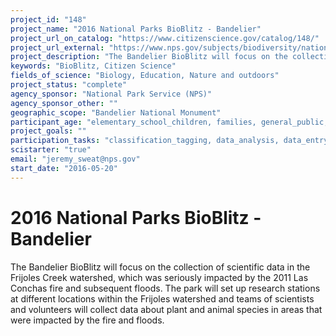 ```yaml
---
project_id: "148"
project_name: "2016 National Parks BioBlitz - Bandelier"
project_url_on_catalog: "https://www.citizenscience.gov/catalog/148/"
project_url_external: "https://www.nps.gov/subjects/biodiversity/national-parks-bioblitz.htm"
project_description: "The Bandelier BioBlitz will focus on the collection of scientific data in the Frijoles Creek watershed, which was seriously impacted by the 2011 Las Conchas fire and subsequent floods. The park will set up research stations at different locations within the Frijoles watershed and teams of scientists and volunteers will collect data about plant and animal species in areas that were impacted by the fire and floods."
keywords: "BioBlitz, Citizen Science"
fields_of_science: "Biology, Education, Nature and outdoors"
project_status: "complete"
agency_sponsor: "National Park Service (NPS)"
agency_sponsor_other: ""
geographic_scope: "Bandelier National Monument"
participant_age: "elementary_school_children, families, general_public, middle_school_children, targeted_group, teens"
project_goals: ""
participation_tasks: "classification_tagging, data_analysis, data_entry, finding_entities, identification, learning, observation, site_selection_description, specimen_sample_collection"
scistarter: "true"
email: "jeremy_sweat@nps.gov"
start_date: "2016-05-20"
---
```


# 2016 National Parks BioBlitz - Bandelier

The Bandelier BioBlitz will focus on the collection of scientific data in the Frijoles Creek watershed, which was seriously impacted by the 2011 Las Conchas fire and subsequent floods. The park will set up research stations at different locations within the Frijoles watershed and teams of scientists and volunteers will collect data about plant and animal species in areas that were impacted by the fire and floods.
